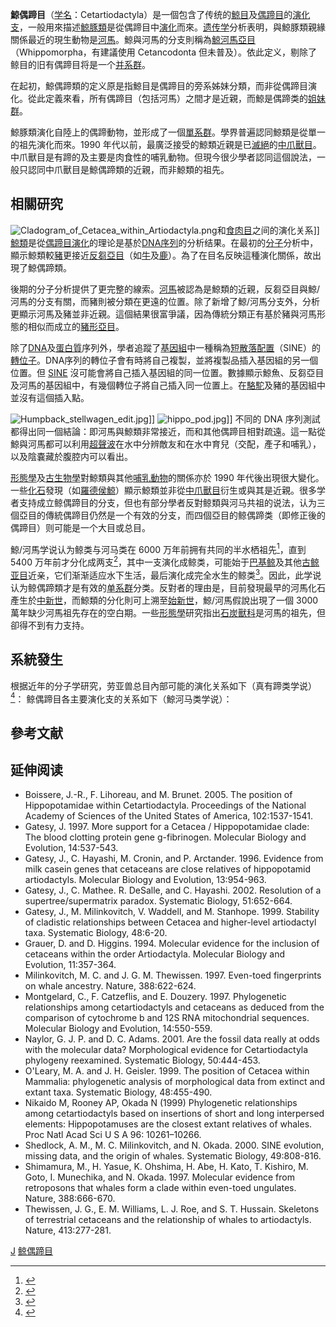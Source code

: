 {{Automatic taxobox
| taxon = Cetartiodactyla
| authority = 
| fossil_range = {{Fossil range|55|0}}[[始新世|始新世]]早期-现代
<imagemap>
File:The Artiodactyla.jpg|300px
rect 0 0 640 1080 [[长颈鹿|长颈鹿]]
rect 640 0 1280 540 [[美洲野牛|美洲野牛]]
rect 640 1200 1280 540 [[欧洲马鹿|欧洲马鹿]]
rect 1920 1080 1280 720 [[虎鲸|虎鲸]]
rect 1920 360 1280 720 [[野猪|野猪]]
rect 1920 0 1280 720 [[单峰驼|单峰驼]]
</imagemap>
| image_caption = [[巴基鯨|巴基鯨]]是一種早期的[[鯨类|鯨类]]。
| subdivision_ranks = [[演化支|演化支]]
| subdivision =
* [[胼足亞目|胼足亞目]] Tylopoda
* [[全撰类|全撰类]] Artiofabula
** [[豬形亞目|豬形亞目]] Suina
** [[鲸反刍类|鲸反刍类]] Cetruminantia
*** [[反芻亞目|反芻亞目]] Ruminantia
*** [[鯨河馬亞目|鯨河馬亞目]] Whippomorpha
****[[鯨下目|鯨下目]] Cetacea
****[[凹齿下目|凹齿下目]] Ancodonta
}}
'''鯨偶蹄目'''（[[学名|学名]]：Cetartiodactyla）是一個包含了传统的[[鯨目|鯨目]]及[[偶蹄目|偶蹄目]]的[[演化支|演化支]]，一般用來描述[[鯨豚類|鯨豚類]]是從偶蹄目中[[演化|演化]]而來。[[遗传学|遗传学]]分析表明，與鯨豚類親緣關係最近的現生動物是[[河馬|河馬]]。鯨與河馬的分支則稱為[[鯨河馬亞目|鯨河馬亞目]]（Whippomorpha，有建議使用 Cetancodonta 但未普及）。依此定义，剔除了鲸目的旧有偶蹄目将是一个[[并系群|并系群]]。

在起初，鯨偶蹄類的定义原是指鯨目是偶蹄目的旁系姊妹分類，而非從偶蹄目演化。從此定義來看，所有偶蹄目（包括河馬）之間才是近親，而鯨是偶蹄类的[[姐妹群|姐妹群]]。

鯨豚類演化自陸上的偶蹄動物，並形成了一個[[單系群|單系群]]。學界普遍認同鯨類是從單一的祖先演化而來。1990 年代以前，最廣泛接受的鯨類近親是已[[滅絕|滅絕]]的[[中爪獸目|中爪獸目]]。中爪獸目是有蹄的及主要是肉食性的哺乳動物。但現今很少學者認同這個說法，一般只認同中爪獸目是鯨偶蹄類的近親，而非鯨類的祖先。

== 相關研究 ==
[[File:Cladogram_of_Cetacea_within_Artiodactyla.png|thumb]]和[[食肉目|食肉目]]之间的演化关系]]
[[鯨類|鯨類]]是從[[偶蹄目|偶蹄目]][[演化|演化]]的理论是基於[[DNA序列|DNA序列]]的分析结果。在最初的[[分子|分子]]分析中，顯示鯨類較[[豬|豬]]更接近[[反芻亞目|反芻亞目]]（如[[牛|牛]]及[[鹿|鹿]]）。為了在目名反映這種演化關係，故出現了鯨偶蹄類。

後期的分子分析提供了更完整的線索。[[河馬|河馬]]被認為是鯨類的近親，反芻亞目與鯨/河馬的分支有關，而豬則被分類在更遠的位置。除了新增了鯨/河馬分支外，分析更顯示河馬及豬並非近親。這個結果很富爭議，因為傳統分類正有基於豬與河馬形態的相似而成立的[[豬形亞目|豬形亞目]]。

除了[[DNA|DNA]]及[[蛋白質|蛋白質]]序列外，學者追蹤了[[基因組|基因組]]中一種稱為[[短散落配置|短散落配置]]（SINE）的[[轉位子|轉位子]]。DNA序列的轉位子會有時將自己複製，並將複製品插入基因組的另一個位置。但 [[SINE|SINE]] 沒可能會將自己插入基因組的同一位置。數據顯示鯨魚、反芻亞目及河馬的基因組中，有幾個轉位子將自己插入同一位置上。在[[駱駝|駱駝]]及豬的基因組中並沒有這個插入點。

[[File:Humpback_stellwagen_edit.jpg|thumb]]]]
[[File:hippo_pod.jpg|thumb]]]]
不同的 DNA 序列測試都得出同一個結論：即河馬與鯨類非常接近，而和其他偶蹄目相對疏遠。這一點從鯨與河馬都可以利用[[超聲波|超聲波]]在水中分辨敵友和在水中育兒（交配，產子和哺乳），以及陰嚢藏於腹腔内可以看出。

[[形態學|形態學]]及[[古生物學|古生物學]]對鯨類與其他[[哺乳動物|哺乳動物]]的關係亦於 1990 年代後出現很大變化。一些[[化石|化石]]發現（如[[羅德侯鯨|羅德侯鯨]]）顯示鯨類並非從[[中爪獸目|中爪獸目]]衍生或與其是近親。很多学者支持成立鲸偶蹄目的分支，但也有部分學者反對鲸類與河马共祖的说法，认为三個亞目的傳統偶蹄目仍然是一个有效的分支，而四個亞目的鲸偶蹄类（即修正後的偶蹄目）则可能是一个大目或总目。

鯨/河馬学说认为鲸类与河马类在 6000 万年前拥有共同的半水栖祖先<ref name="ScienceNews">{{Cite web | title = Scientists find missing link between the dolphin, whale and its closest relative, the hippo | date = 2005-01-25 | accessdate = 2007-06-18 | url = http://www.sciencenewsdaily.org/story-2806.html | work = Science News Daily | deadurl = yes | archiveurl = https://web.archive.org/web/20070304214747/http://www.sciencenewsdaily.org/story-2806.html | archivedate = 2007-03-04 }}</ref>，直到 5400 万年前才分化成两支<ref name="Genomes">{{Cite journal | title = Analyses of mitochondrial genomes strongly support a hippopotamus-whale clade | volume = 265 | issue = 1412 | year = 1998 | pages = 2251–5 | journal = [[Proceedings_of_the_Royal_Society|Proceedings of the Royal Society]] | author = Ursing,B.M. | coauthor = U. Arnason | doi = 10.1098/rspb.1998.0567 | pmid = 9881471 | pmc = 1689531}}</ref>，其中一支演化成鲸类，可能始于[[巴基鲸|巴基鲸]]及其他[[古鲸亚目|古鲸亚目]]近亲，它们渐渐适应水下生活，最后演化成完全水生的鲸类<ref name="Cetartiodactyla">{{cite journal |last=Boisserie |first=Jean-Renaud |coauthors= Fabrice Lihoreau and Michel Brunet |title= The position of Hippopotamidae within Cetartiodactyla|journal= [[Proceedings_of_the_National_Academy_of_Sciences|Proceedings of the National Academy of Sciences]] |volume= 102 |issue= 5|pages= 1537–1541|doi=  10.1073/pnas.0409518102|pmid= 15677331 |pmc=547867|date=February 2005}}</ref>。因此，此学说认为鲸偶蹄類才是有效的[[单系群|单系群]]分类。反對者的理由是，目前發現最早的河馬化石產生於[[中新世|中新世]]，而鯨類的分化則可上溯至[[始新世|始新世]]，鯨/河馬假說出現了一個 3000 萬年缺少河馬祖先存在的空白期。一些[[形態學|形態學]]研究指出[[石炭獸科|石炭獸科]]是河馬的祖先，但卻得不到有力支持。

== 系統發生 ==
根据近年的分子学研究，劳亚兽总目內部可能的演化关系如下（真有蹄类学说）<ref>{{Cite journal 
| last1 = Zhou | first1 = Xuming
| last2 = Xu | first2 = Shixia
| last3 = Xu | first3 = Junxiao
| last4 = Chen | first4 = Bingyao
| last5 = Zhou | first5 = Kaiya
| last6 = Yang | first6 = Guang
| doi = 10.1093/sysbio/syr089 
| title = Phylogenomic Analysis Resolves the Interordinal Relationships and Rapid Diversification of the Laurasiatherian Mammals 
| journal = [[Systematic_Biology|Systematic Biology]]
| volume = 61 
| issue = 1 
| pages = 150–164 
| year = 2011 
| pmid = 21900649
| pmc = 3243735
}}</ref>：
{{clade|style=font-size:90%;
 |label1=[[劳亚兽总目|劳亚兽总目]] Laurasiatheria
 |1= {{clade
      |label1= [[真盲缺目|真盲缺目]] Eulipotyphla
      |1= {{clade
           |1= [[猬形亞目|猬形亞目]] Erinaceomorpha
           |2= [[鼩形亞目|鼩形亞目]] Soricomorpha
          }}
      |label2= [[有阴囊类|有阴囊类]] Scrotifera 
      |2= {{clade
           |1= [[翼手目|翼手目]] Chiroptera
           |label2=[[猛兽有蹄类|猛兽有蹄类]] Fereuungulata
           |2= {{clade
                |label1= [[猛兽类|猛兽类]] Ferae 
                |1= {{clade
                     |1= [[鳞甲目|鳞甲目]] Pholidota
                     |2= [[食肉目|食肉目]] Carnivora
                    }}
                |label2=[[真有蹄类|真有蹄类]] Euungulata
                |2= {{clade
                     |1= [[奇蹄目|奇蹄目]] Perissodactyla
                     |2= '''鲸偶蹄目 Cetartiodactyla'''}} }} }} }} }}
鲸偶蹄目各主要演化支的关系如下（鯨河马类学说）：
{{分支|style=font-size:90%;|标1='''鲸偶蹄目 Cetartiodactyla'''
|1={{分支|标1=[[全撰类|全撰类]] Artiofabula 
 |1={{分支|标1=[[鲸反刍类|鲸反刍类]] Cetruminantia 
  |1={{分支|标1=[[鯨河馬亞目|鯨河馬亞目]] Whippomorpha 
   |1={{分支
    |1=[[鯨豚類|鯨豚類]] Cetacea
    |2=[[河马科|河马科]] Hippopotamidae}}
   |2=[[反刍亚目|反刍亚目]] Ruminantia}}
  |2=[[猪形亚目|猪形亚目]] Suina}}
 |2=[[胼足亚目|胼足亚目]] Tylopoda}}
}}

== 參考文献 ==
{{Wikispecies|Cetartiodactyla}}
{{reflist}}{{reflistH}}

==延伸阅读==
* Boissere, J.-R., F. Lihoreau, and M. Brunet. 2005. The position of Hippopotamidae within Cetartiodactyla. Proceedings of the National Academy of Sciences of the United States of America, 102:1537-1541.
* Gatesy, J. 1997. More support for a Cetacea / Hippopotamidae clade: The blood clotting protein gene g-fibrinogen. Molecular Biology and Evolution, 14:537-543.
* Gatesy, J., C. Hayashi, M. Cronin, and P. Arctander. 1996. Evidence from milk casein genes that cetaceans are close relatives of hippopotamid artiodactyls. Molecular Biology and Evolution, 13:954-963.
* Gatesy, J., C. Mathee. R. DeSalle, and C. Hayashi. 2002. Resolution of a supertree/supermatrix paradox. Systematic Biology, 51:652-664.
* Gatesy, J., M. Milinkovitch, V. Waddell, and M. Stanhope. 1999. Stability of cladistic relationships between Cetacea and higher-level artiodactyl taxa. Systematic Biology, 48:6-20.
* Grauer, D. and D. Higgins. 1994. Molecular evidence for the inclusion of cetaceans within the order Artiodactyla. Molecular Biology and Evolution, 11:357-364.
* Milinkovitch, M. C. and J. G. M. Thewissen. 1997. Even-toed fingerprints on whale ancestry. Nature, 388:622-624.
* Montgelard, C., F. Catzeflis, and E. Douzery. 1997. Phylogenetic relationships among cetartiodactyls and cetaceans as deduced from the comparison of cytochrome b and 12S RNA mitochondrial sequences. Molecular Biology and Evolution, 14:550-559.
* Naylor, G. J. P. and D. C. Adams. 2001. Are the fossil data really at odds with the molecular data? Morphological evidence for Cetartiodactyla phylogeny reexamined. Systematic Biology, 50:444-453.
* O'Leary, M. A. and J. H. Geisler. 1999. The position of Cetacea within Mammalia: phylogenetic analysis of morphological data from extinct and extant taxa. Systematic Biology, 48:455-490.
* Nikaido M, Rooney AP, Okada N (1999) Phylogenetic relationships among cetartiodactyls based on insertions of short and long interpersed elements: Hippopotamuses are the closest extant relatives of whales. Proc Natl Acad Sci U S A 96: 10261–10266.
* Shedlock, A. M., M. C. Milinkovitch, and N. Okada. 2000. SINE evolution, missing data, and the origin of whales. Systematic Biology, 49:808-816.
* Shimamura, M., H. Yasue, K. Ohshima, H. Abe, H. Kato, T. Kishiro, M. Goto, I. Munechika, and N. Okada. 1997. Molecular evidence from retroposons that whales form a clade within even-toed ungulates. Nature, 388:666-670.
* Thewissen, J. G., E. M. Williams, L. J. Roe, and S. T. Hussain. Skeletons of terrestrial cetaceans and the relationship of whales to artiodactyls. Nature, 413:277-281.
{{reflistF}}
{{Mammals}}
{{taxonbar}}

[[Category:有蹄類|J]]
[[Category:鲸偶蹄目|]]